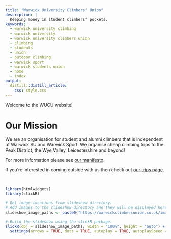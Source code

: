 ```yaml
---
title: "Warwick University Climbers' Union"
description: | 
  Keeping money in student climbers' pockets.
keywords:
  - warwick university climbing
  - warwick university
  - warwick university climbers union
  - climbing
  - students
  - union
  - outdoor climbing
  - warwick sport
  - warwick students union
  - home
  - index
output: 
  distill::distill_article:
    css: style.css
---
```


Welcome to the WUCU website! 

# Our Mission
We are an organisation for student and alumni climbers that is independent of Warwick SU and Warwick Sport. We organise cheap climbing trips to the Peak District, the Wye Valley, Leicestershire and beyond! 

For more information please see [our manifesto](manifesto.html).

If you're interested in coming outside with us then check out [our trips page](trips.html).

<br>

```r
library(htmlwidgets)
library(slickR)

# Get image locations from slideshow directory.
# Add images to the slideshow directory and they will be displayed here.
slideshow_image_paths <- paste0("https://warwickclimbersunion.co.uk/images/slideshow/", list.files("images/slideshow"))

# Build the slideshow using the slickR package.
slickR(obj = slideshow_image_paths, width = "100%", height = "auto") + 
  settings(arrows = TRUE, dots = TRUE, autoplay = TRUE, autoplaySpeed = 3000, mobileFirst = TRUE)
```



